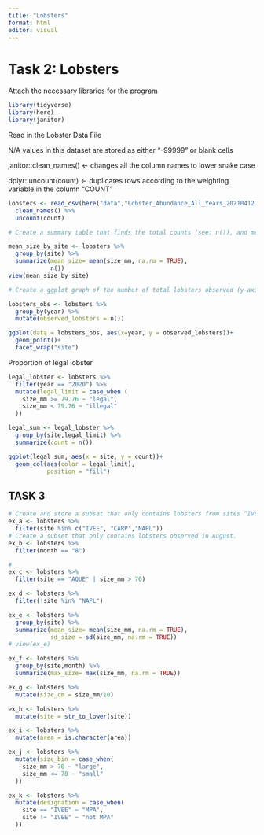 ```yaml
---
title: "Lobsters"
format: html
editor: visual
---
```


# Task 2: Lobsters

Attach the necessary libraries for the program

```r
library(tidyverse)
library(here)
library(janitor)
```

Read in the Lobster Data File

N/A values in this dataset are stored as either "-99999" or blank cells

janitor::clean_names() \<- changes all the column names to lower snake case

dplyr::uncount(count) \<- duplicates rows according to the weighting variable in the column "COUNT"

```r
lobsters <- read_csv(here("data","Lobster_Abundance_All_Years_20210412.csv"), na = c("-99999", "")) %>%
  clean_names() %>%
  uncount(count)
```

```r
# Create a summary table that finds the total counts (see: n()), and mean carapace lengths of lobsters observed in the dataset by site and year

mean_size_by_site <- lobsters %>%
  group_by(site) %>%
  summarize(mean_size= mean(size_mm, na.rm = TRUE),
            n())
view(mean_size_by_site)


```

```r
# Create a ggplot graph of the number of total lobsters observed (y-axis) by year (x-axis) in the study, grouped (either aesthetically or by faceting) by site

lobsters_obs <- lobsters %>% 
  group_by(year) %>% 
  mutate(observed_lobsters = n())

ggplot(data = lobsters_obs, aes(x=year, y = observed_lobsters))+
  geom_point()+
  facet_wrap("site")
```

Proportion of legal lobster

```r
legal_lobster <- lobsters %>% 
  filter(year == "2020") %>% 
  mutate(legal_limit = case_when (
    size_mm >= 79.76 ~ "legal",
    size_mm < 79.76 ~ "illegal"
  ))

legal_sum <- legal_lobster %>% 
  group_by(site,legal_limit) %>% 
  summarize(count = n())
```

```r
ggplot(legal_sum, aes(x = site, y = count))+
  geom_col(aes(color = legal_limit),
           position = "fill")

```

## TASK 3

```r
# Create and store a subset that only contains lobsters from sites “IVEE”, “CARP” and “NAPL”. Check your output data frame to ensure that only those three sites exist.
ex_a <- lobsters %>% 
  filter(site %in% c("IVEE", "CARP","NAPL"))
# Create a subset that only contains lobsters observed in August.
ex_b <- lobsters %>% 
  filter(month == "8")

# 
ex_c <- lobsters %>% 
  filter(site == "AQUE" | size_mm > 70)

ex_d <- lobsters %>% 
  filter(!site %in% "NAPL")

ex_e <- lobsters %>%
  group_by(site) %>%
  summarize(mean_size= mean(size_mm, na.rm = TRUE),
            sd_size = sd(size_mm, na.rm = TRUE))
# view(ex_e)

ex_f <- lobsters %>%
  group_by(site,month) %>%
  summarize(max_size= max(size_mm, na.rm = TRUE))

ex_g <- lobsters %>%
  mutate(size_cm = size_mm/10)

ex_h <- lobsters %>% 
  mutate(site = str_to_lower(site))

ex_i <- lobsters %>% 
  mutate(area = is.character(area))

ex_j <- lobsters %>% 
  mutate(size_bin = case_when(
    size_mm > 70 ~ "large",
    size_mm <= 70 ~ "small"
  ))

ex_k <- lobsters %>% 
  mutate(designation = case_when(
    site == "IVEE" ~ "MPA",
    site != "IVEE" ~ "not MPA"
  ))

```

